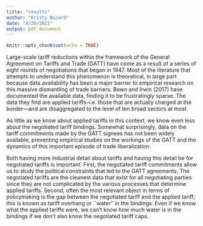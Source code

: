 ```yaml
---
title: "results"
author: "Kristy Buzard"
date: "4/20/2021"
output: pdf_document
---
```


```r
knitr::opts_chunk$set(echo = TRUE)
```

Large-scale tariff reductions within the framework of the General Agreement on Tariffs and Trade (GATT) have come as a result of a series of eight rounds of negotiations that began in 1947. Most of the literature that attempts to understand this phenomenon is theoretical, in large part because data availability has been a major barrier to empirical research on this massive dismantling of trade barriers.\footnote{See, for instance, the literature that seeks to explain the gradual nature of this liberalization, e.g. Devereaux (1997) and  Chisik (2003) who focus on exporters; Mussa (1986), Staiger (1995) or Mehlum (1998) on the import-competing story; or Zissimos (2007) on the role of the `withdrawal of equivalent concessions' rule.} Bown and Irwin (2017) have documented the available data, finding it to be frustratingly sparse. The data they find are applied tariffs--i.e. those that are actually charged at the border---and are disaggregated to the level of ten broad sectors at most. 

As little as we know about applied tariffs in this context, we know even less about the negotiated tariff bindings. Somewhat surprisingly, data on the tariff commitments made by the GATT signees has not been widely available, preventing empirical studies on the workings of the GATT and the dynamics of this important episode of trade liberalization.\footnote{One notable exception is Bagwell, Staiger and Yurukoglu (2000) who digitize the bilateral negotiation records for the Torquay Round. In order to use the bilateral data they have, one would have to digitize and combine all of a country's bilateral commitments.}

Both having more industrial detail about tariffs and having this detail be for negotiated tariffs is important. First, the negotiated tariff commitments allow us to study the political constraints that led to the GATT agreements. The negotiated tariffs are the cleanest data that exist for all negotiating parties since they are not complicated by the various processes that determine applied tariffs. Second, often the most relevant object in terms of policymaking is the gap between the negotiated tariff and the applied tariff; this is known as tariff overhang or ``water'' in the bindings.\footnote{See, for instance, Beshkar and Bond (2016), Bown and Crowley (2014), Busch and Pelc (2014), and Kuenzel (2020).} Even if we know what the applied tariffs were, we can’t know how much water is in the bindings if we don’t also know the negotiated tariff caps.